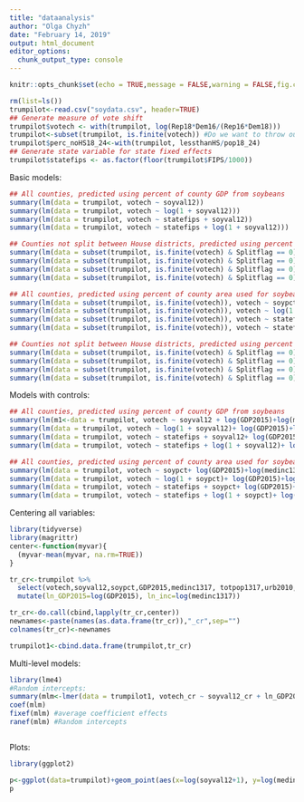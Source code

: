 ```yaml
---
title: "dataanalysis"
author: "Olga Chyzh"
date: "February 14, 2019"
output: html_document
editor_options: 
  chunk_output_type: console
---
```

```r
knitr::opts_chunk$set(echo = TRUE,message = FALSE,warning = FALSE,fig.cap = "...")
```

```r
rm(list=ls())
trumpilot<-read.csv("soydata.csv", header=TRUE)
## Generate measure of vote shift
trumpilot$votech <- with(trumpilot, log(Rep18*Dem16/(Rep16*Dem18)))
trumpilot<-subset(trumpilot, is.finite(votech)) #Do we want to throw out all cases in which a major party candidate ran unopposed by the other major party candidate?
trumpilot$perc_noHS18_24<-with(trumpilot, lessthanHS/pop18_24)
## Generate state variable for state fixed effects
trumpilot$statefips <- as.factor(floor(trumpilot$FIPS/1000))

```

Basic models:
```r



## All counties, predicted using percent of county GDP from soybeans
summary(lm(data = trumpilot, votech ~ soyval12))
summary(lm(data = trumpilot, votech ~ log(1 + soyval12)))
summary(lm(data = trumpilot, votech ~ statefips + soyval12))
summary(lm(data = trumpilot, votech ~ statefips + log(1 + soyval12)))

## Counties not split between House districts, predicted using percent of county GDP from soybeans
summary(lm(data = subset(trumpilot, is.finite(votech) & Splitflag == 0), votech ~ soyval12))
summary(lm(data = subset(trumpilot, is.finite(votech) & Splitflag == 0), votech ~ log(1 + soyval12)))
summary(lm(data = subset(trumpilot, is.finite(votech) & Splitflag == 0), votech ~ statefips + soyval12))
summary(lm(data = subset(trumpilot, is.finite(votech) & Splitflag == 0), votech ~ statefips + log(1 + soyval12)))

## All counties, predicted using percent of county area used for soybean planting
summary(lm(data = subset(trumpilot, is.finite(votech)), votech ~ soypct))
summary(lm(data = subset(trumpilot, is.finite(votech)), votech ~ log(1 + soypct)))
summary(lm(data = subset(trumpilot, is.finite(votech)), votech ~ statefips + soypct))
summary(lm(data = subset(trumpilot, is.finite(votech)), votech ~ statefips + log(1 + soypct)))

## Counties not split between House districts, predicted using percent of county area used for soybean planting
summary(lm(data = subset(trumpilot, is.finite(votech) & Splitflag == 0), votech ~ soypct))
summary(lm(data = subset(trumpilot, is.finite(votech) & Splitflag == 0), votech ~ log(1 + soypct)))
summary(lm(data = subset(trumpilot, is.finite(votech) & Splitflag == 0), votech ~ statefips + soypct))
summary(lm(data = subset(trumpilot, is.finite(votech) & Splitflag == 0), votech ~ statefips + log(1 + soypct)))

```

Models with controls:
```r
## All counties, predicted using percent of county GDP from soybeans
summary(lm(m1<-data = trumpilot, votech ~ soyval12 + log(GDP2015)+log(medinc1317)+totpop1317+urb2010+perclatino1317+trumpmarg))
summary(lm(data = trumpilot, votech ~ log(1 + soyval12)+ log(GDP2015)+log(medinc1317)+totpop1317+urb2010+perclatino1317+trumpmarg))
summary(lm(data = trumpilot, votech ~ statefips + soyval12+ log(GDP2015)+log(medinc1317)+totpop1317+urb2010+perclatino1317+trumpmarg))
summary(lm(data = trumpilot, votech ~ statefips + log(1 + soyval12)+ log(GDP2015)+log(medinc1317)+totpop1317+urb2010+perclatino1317+trumpmarg))

## All counties, predicted using percent of county area used for soybean planting
summary(lm(data = trumpilot, votech ~ soypct+ log(GDP2015)+log(medinc1317)+urb2010+perclatino1317+totpop1317+trumpmarg))
summary(lm(data = trumpilot, votech ~ log(1 + soypct)+ log(GDP2015)+log(medinc1317)+totpop1317+urb2010+perclatino1317+trumpmarg))
summary(lm(data = trumpilot, votech ~ statefips + soypct+ log(GDP2015)+log(medinc1317)+totpop1317+urb2010+perclatino1317+trumpmarg))
summary(lm(data = trumpilot, votech ~ statefips + log(1 + soypct)+ log(GDP2015)+log(medinc1317)+totpop1317+urb2010+perclatino1317+trumpmarg))

```

Centering all variables:
```r
library(tidyverse)
library(magrittr)
center<-function(myvar){
  (myvar-mean(myvar, na.rm=TRUE))
}

tr_cr<-trumpilot %>% 
  select(votech,soyval12,soypct,GDP2015,medinc1317, totpop1317,urb2010,perclatino1317,trumpmarg)  %>% 
  mutate(ln_GDP2015=log(GDP2015), ln_inc=log(medinc1317)) 

tr_cr<-do.call(cbind,lapply(tr_cr,center))
newnames<-paste(names(as.data.frame(tr_cr)),"_cr",sep="")
colnames(tr_cr)<-newnames

trumpilot1<-cbind.data.frame(trumpilot,tr_cr)

```


Multi-level models:
```r
library(lme4)
#Random intercepts:
summary(mlm<-lmer(data = trumpilot1, votech_cr ~ soyval12_cr + ln_GDP2015_cr+ln_inc_cr+totpop1317_cr+urb2010_cr+perclatino1317_cr+trumpmarg_cr + (1 | statefips)))
coef(mlm)
fixef(mlm) #average coefficient effects
ranef(mlm) #Random intercepts



```


Plots:

```r
library(ggplot2)

p<-ggplot(data=trumpilot)+geom_point(aes(x=log(soyval12+1), y=log(medinc1317)))
p

```


